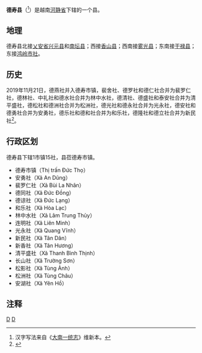 {{Infobox Settlement
|name                   = 德寿县
|settlement_type        = 县
|official_name          = 
|other_name             = 
|native_name            = {{lang|vi|Huyện Đức Thọ}}
|nickname               = 
|motto                  = 
|image_skyline          = Sông La, đoạn qua Đức Thọ, Hà Tĩnh.JPG
|imagesize              = 
|image_caption          = 
|image_flag             = 
|flag_size              = 
|image_seal             = 
|seal_size              = 
|image_shield           = 
|shield_size            = 
|image_blank_emblem     = 
|blank_emblem_size      = 
|image_map              = {{Infobox mapframe|frame-width=250|zoom=10}}
|mapsize                = 
|map_caption            = 
|image_map1             = 
|mapsize1               = 
|map_caption1           = 
|pushpin_map            = Vietnam
|pushpin_label_position = bottom
|pushpin_map_caption    = 
|pushpin_map1           = 
|pushpin_label_position1= 
|pushpin_map_caption1   = 
|subdivision_type       = 国家
|subdivision_name       = {{flag|Vietnam}}
|subdivision_type1      = [[越南行政区划|省]]
|subdivision_name1      = [[河静省|河静省]]
|subdivision_type2      = 行政区划
|subdivision_name2      = 1市镇15社
|subdivision_type3      = 
|subdivision_name3      = 
|seat_type              = 县莅
|seat                   = {{link-vi|德寿市镇|Đức Thọ (thị trấn)}}
|government_type        = 
|leader_title           = 
|leader_name            = 
|leader_title1          = 
|leader_name1           = 
|established_title      = 
|established_date       = 
|area_magnitude         = 
|unit_pref              = 
|area_footnotes         = 
|area_total_km2         = 209.04
|area_land_km2          = 
|area_water_km2         = 
|area_water_percent     = 
|area_urban_km2         = 
|area_metro_km2         = 
|population_as_of       = 2009年
|population_footnotes   = 
|population_note        = 
|population_total       = 104536
|population_density_km2 = auto
|population_metro             = 
|population_density_metro_km2 = 
|population_urban             = 
|population_density_urban_km2 = 
|timezone               = [[越南标准时间|越南标准时间]]
|utc_offset             = +7
|elevation_footnotes    = 
|elevation_m            = 
|coor_type              = 
|coordinates            = 
|postal_code_type       = 
|postal_code            = 
|area_code              = 
|website                = [http://ductho.hatinh.gov.vn 德寿县电子信息门户网站]
|footnotes              = 
}}
'''德寿县'''（{{vie|v='''Huyện Đức Thọ'''|hn=縣德壽}}<ref>汉字写法来自《[[大南一统志|大南一统志]]》维新本。</ref>）是越南[[河静省|河静省]]下辖的一个县。

==地理==
德寿县北接[[乂安省|乂安省]][[兴元县|兴元县]]和[[南坛县|南坛县]]；西接[[香山县_(越南)|香山县]]；西南接[[雾光县|雾光县]]；东南接[[干禄县|干禄县]]；东接[[鸿岭市社|鸿岭市社]]。

==历史==
2019年11月21日，德燕社并入德寿市镇，裴舍社、德罗社和德仁社合并为裴罗仁社，德林社、中礼社和德水社合并为林中水社，德清社、德盛社和泰安社合并为清平盛社，德松社和德洲社合并为松洲社，德光社和德永社合并为光永社，德安社和德勇社合并为安勇社，德乐社和德和社合并为和乐社，德隆社和德立社合并为新民社<ref>{{Cite web |url=https://thuvienphapluat.vn/van-ban/Bo-may-hanh-chinh/Nghi-quyet-819-NQ-UBTVQH14-2019-sap-xep-don-vi-hanh-chinh-cap-xa-thuoc-tinh-Ha-Tinh-430539.aspx |title=Nghị quyết 819/NQ-UBTVQH14 năm 2019 về sắp xếp đơn vị hành chính cấp xã thuộc tỉnh Hà Tĩnh do Ủy ban Thường vụ Quốc hội ban hành |accessdate=2019-12-22 |archive-date=2019-12-22 |archive-url=https://web.archive.org/web/20191222041054/https://thuvienphapluat.vn/van-ban/Bo-may-hanh-chinh/Nghi-quyet-819-NQ-UBTVQH14-2019-sap-xep-don-vi-hanh-chinh-cap-xa-thuoc-tinh-Ha-Tinh-430539.aspx |dead-url=no }}</ref>。

==行政区划==
德寿县下辖1市镇15社，县莅德寿市镇。
*德寿市镇（Thị trấn Đức Thọ）
*安勇社（Xã An Dũng）
*裴罗仁社（Xã Bùi La Nhân）
*德同社（Xã Đức Đồng）
*德谅社（Xã Đức Lạng）
*和乐社（Xã Hòa Lạc）
*林中水社（Xã Lâm Trung Thủy）
*连明社（Xã Liên Minh）
*光永社（Xã Quang Vĩnh）
*新民社（Xã Tân Dân）
*新香社（Xã Tân Hương）
*清平盛社（Xã Thanh Bình Thịnh）
*长山社（Xã Trường Sơn）
*松影社（Xã Tùng Ảnh）
*松洲社（Xã Tùng Châu）
*安湖社（Xã Yên Hồ）

==注释==
{{reflist}}

{{河静省行政区划}}
{{越南北中部之县市镇区域划分}}

[[Category:越南县份|D]]
[[Category:河静省|D]]
